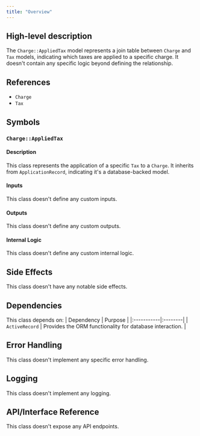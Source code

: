 ```yaml
---
title: "Overview"
---
```


## High-level description
The `Charge::AppliedTax` model represents a join table between `Charge` and `Tax` models, indicating which taxes are applied to a specific charge. It doesn't contain any specific logic beyond defining the relationship.

## References
- `Charge`
- `Tax`

## Symbols
### `Charge::AppliedTax`
#### Description
This class represents the application of a specific `Tax` to a `Charge`. It inherits from `ApplicationRecord`, indicating it's a database-backed model.

#### Inputs
This class doesn't define any custom inputs.

#### Outputs
This class doesn't define any custom outputs.

#### Internal Logic
This class doesn't define any custom internal logic.

## Side Effects
This class doesn't have any notable side effects.

## Dependencies
This class depends on:
| Dependency | Purpose |
|:-----------|:--------|
| `ActiveRecord` | Provides the ORM functionality for database interaction. |

## Error Handling
This class doesn't implement any specific error handling.

## Logging
This class doesn't implement any logging.

## API/Interface Reference
This class doesn't expose any API endpoints.
